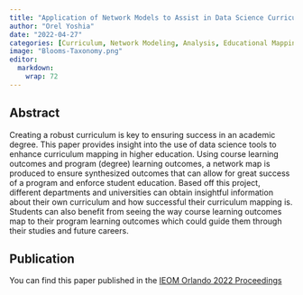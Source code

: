 ```yaml
---
title: "Application of Network Models to Assist in Data Science Curriculum Using Program and Course Learning Outcomes"
author: "Orel Yoshia"
date: "2022-04-27"
categories: [Curriculum, Network Modeling, Analysis, Educational Mapping, Learning Outcomes]
image: "Blooms-Taxonomy.png"
editor: 
  markdown: 
    wrap: 72
---
```


## Abstract

Creating a robust curriculum is key to ensuring success in an academic
degree. This paper provides insight into the use of data science tools
to enhance curriculum mapping in higher education. Using course learning
outcomes and program (degree) learning outcomes, a network map is
produced to ensure synthesized outcomes that can allow for great success
of a program and enforce student education. Based off this project,
different departments and universities can obtain insightful information
about their own curriculum and how successful their curriculum mapping
is. Students can also benefit from seeing the way course learning
outcomes map to their program learning outcomes which could guide them
through their studies and future careers.

## Publication

You can find this paper published in the [IEOM Orlando 2022
Proceedings](https://ieomsociety.org/proceedings/2022orlando/490.pdf)
